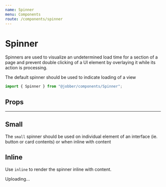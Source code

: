 ```yaml
---
name: Spinner
menu: Components
route: /components/spinner
---
```



# Spinner

<ComponentStatus stage="pre" responsive="no" accessible="yes" />

Spinners are used to visualize an undetermined load time for a section of a page
and prevent double clicking of a UI element by overlaying it while its action is
processing.

The default spinner should be used to indicate loading of a view

```ts
import { Spinner } from "@jobber/components/Spinner";
```

<Playground>
  <Spinner />
</Playground>

## Props

<Props of={Spinner} />

---

## Small

The `small` spinner should be used on individual element of an interface (ie.
button or card contents) or when inline with content

<Playground>
  <Spinner size="small" />
</Playground>

## Inline

Use `inline` to render the spinner inline with content.

<Playground>
  <Text>
    Uploading... <Spinner size="small" inline={true} />
  </Text>
</Playground>
